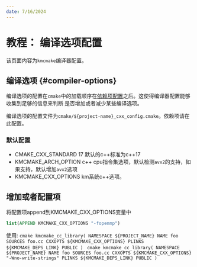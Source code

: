 ```yaml
---
date: 7/16/2024
---
```




# 教程： 编译选项配置

该页面内容为`kmcmake`编译器配置。

## 编译选项 {#compiler-options}

编译选项的配置在`cmake`中的加载顺序在[依赖项配置](deps.mdx)之后。这使得编译器配置能够收集到足够的信息来判断
是否增加或者减少某些编译选项。

编译选项的配置文件为`cmake/${project-name}_cxx_config.cmake`。依赖项请在此配置。

### 默认配置

- CMAKE_CXX_STANDARD 17 默认的c++标准为c++17
- KMCMAKE_ARCH_OPTION c++ cpu指令集选项，默认检测`avx2`的支持，如果支持，默认增加`avx2`选项
- KMCMAKE_CXX_OPTIONS km系统c++选项。

## 增加或者配置项

将配置项append到KMCMAKE_CXX_OPTIONS变量中

```cmake
list(APPEND KMCMAKE_CXX_OPTIONS "-fopenmp")
```
使用:
<Tabs>
    <TabItem value="options-cmake" label="正常使用">
        ```cmake
        kmcmake_cc_library(
            NAMESPACE ${PROJECT_NAME}
            NAME foo
            SOURCES
            foo.cc
            CXXOPTS
            ${KMCMAKE_CXX_OPTIONS}
            PLINKS
            ${KMCMAKE_DEPS_LINK}
            PUBLIC
        )
        ```
    </TabItem>
    <TabItem value="temp-options-cmake" label="临时追加">
        ```cmake
        kmcmake_cc_library(
        NAMESPACE ${PROJECT_NAME}
        NAME foo
        SOURCES
        foo.cc
        CXXOPTS
        ${KMCMAKE_CXX_OPTIONS} "-Wno-write-strings"
        PLINKS
        ${KMCMAKE_DEPS_LINK}
        PUBLIC
        )
        ```
    </TabItem>
</Tabs>